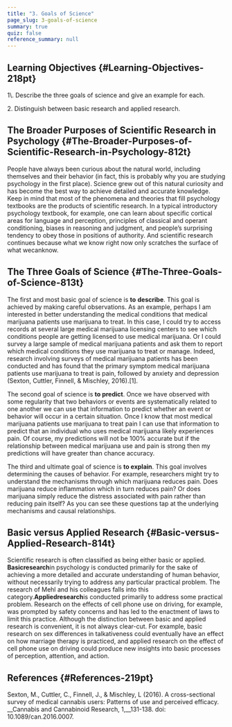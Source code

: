 ```yaml
---
title: "3. Goals of Science"
page_slug: 3-goals-of-science
summary: true
quiz: false
reference_summary: null
---
```

<section className="content-chunk" aria-labelledby="Learning-Objectives-218pt" data-subsection-id="Learning-Objectives-218pt" data-show-header="true">

## Learning Objectives \{#Learning-Objectives-218pt}

<Info title="Learning Objectives">
1\. Describe the three goals of science and give an example for each.

2\. Distinguish between basic research and applied research.
</Info>

</section>

<section className="content-chunk" aria-labelledby="The-Broader-Purposes-of-Scientific-Research-in-Psychology-812t" data-subsection-id="The-Broader-Purposes-of-Scientific-Research-in-Psychology-812t" data-show-header="true">

## The Broader Purposes of Scientific Research in Psychology \{#The-Broader-Purposes-of-Scientific-Research-in-Psychology-812t}

People have always been curious about the natural world, including themselves and their behavior (in fact, this is probably why you are studying psychology in the first place). Science grew out of this natural curiosity and has become the best way to achieve detailed and accurate knowledge. Keep in mind that most of the phenomena and theories that fill psychology textbooks are the products of scientific research. In a typical introductory psychology textbook, for example, one can learn about specific cortical areas for language and perception, principles of classical and operant conditioning, biases in reasoning and judgment, and people’s surprising tendency to obey those in positions of authority. And scientific research continues because what we know right now only scratches the surface of what wecanknow.

</section>

<section className="content-chunk" aria-labelledby="The-Three-Goals-of-Science-813t" data-subsection-id="The-Three-Goals-of-Science-813t" data-show-header="true">

## The Three Goals of Science \{#The-Three-Goals-of-Science-813t}

The first and most basic goal of science is **to** **describe**. This goal is achieved by making careful observations. As an example, perhaps I am interested in better understanding the medical conditions that medical marijuana patients use marijuana to treat. In this case, I could try to access records at several large medical marijuana licensing centers to see which conditions people are getting licensed to use medical marijuana. Or I could survey a large sample of medical marijuana patients and ask them to report which medical conditions they use marijuana to treat or manage. Indeed, research involving surveys of medical marijuana patients has been conducted and has found that the primary symptom medical marijuana patients use marijuana to treat is pain, followed by anxiety and depression (Sexton, Cuttler, Finnell, & Mischley, 2016).\[1\].

The second goal of science is **to predict**. Once we have observed with some regularity that two behaviors or events are systematically related to one another we can use that information to predict whether an event or behavior will occur in a certain situation. Once I know that most medical marijuana patients use marijuana to treat pain I can use that information to predict that an individual who uses medical marijuana likely experiences pain. Of course, my predictions will not be 100% accurate but if the relationship between medical marijuana use and pain is strong then my predictions will have greater than chance accuracy.

The third and ultimate goal of science is **to explain**. This goal involves determining the causes of behavior. For example, researchers might try to understand the mechanisms through which marijuana reduces pain. Does marijuana reduce inflammation which in turn reduces pain? Or does marijuana simply reduce the distress associated with pain rather than reducing pain itself? As you can see these questions tap at the underlying mechanisms and causal relationships.

</section>

<section className="content-chunk" aria-labelledby="Basic-versus-Applied-Research-814t" data-subsection-id="Basic-versus-Applied-Research-814t" data-show-header="true">

## Basic versus Applied Research \{#Basic-versus-Applied-Research-814t}

Scientific research is often classified as being either basic or applied. **Basicresearch**in psychology is conducted primarily for the sake of achieving a more detailed and accurate understanding of human behavior, without necessarily trying to address any particular practical problem. The research of Mehl and his colleagues falls into this category.**Appliedresearch**is conducted primarily to address some practical problem. Research on the effects of cell phone use on driving, for example, was prompted by safety concerns and has led to the enactment of laws to limit this practice. Although the distinction between basic and applied research is convenient, it is not always clear-cut. For example, basic research on sex differences in talkativeness could eventually have an effect on how marriage therapy is practiced, and applied research on the effect of cell phone use on driving could produce new insights into basic processes of perception, attention, and action.

</section>

<section className="content-chunk" aria-labelledby="References-219pt" data-subsection-id="References-219pt" data-show-header="true">

## References \{#References-219pt}

Sexton, M., Cuttler, C., Finnell, J., & Mischley, L (2016). A cross-sectional survey of medical cannabis users: Patterns of use and perceived efficacy. __Cannabis and Cannabinoid Research, 1,__131-138. doi: 10.1089/can.2016.0007.

</section>

